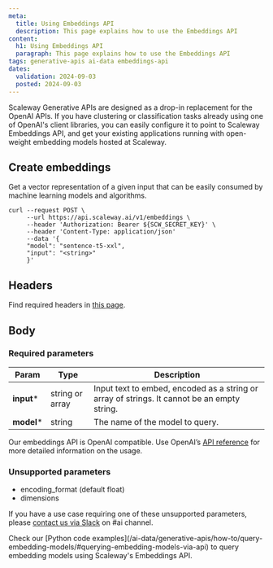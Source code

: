 ```yaml
---
meta:
  title: Using Embeddings API
  description: This page explains how to use the Embeddings API
content:
  h1: Using Embeddings API
  paragraph: This page explains how to use the Embeddings API
tags: generative-apis ai-data embeddings-api
dates:
  validation: 2024-09-03
  posted: 2024-09-03
---
```


Scaleway Generative APIs are designed as a drop-in replacement for the OpenAI APIs. If you have clustering or classification tasks already using one of OpenAI's client libraries, you can easily configure it to point to Scaleway Embeddings API, and get your existing applications running with open-weight embedding models hosted at Scaleway.

## Create embeddings

Get a vector representation of a given input that can be easily consumed by machine learning models and algorithms.

```
curl --request POST \
     --url https://api.scaleway.ai/v1/embeddings \
     --header 'Authorization: Bearer ${SCW_SECRET_KEY}' \
     --header 'Content-Type: application/json'
     --data '{
     "model": "sentence-t5-xxl",
     "input": "<string>"
     }'
```

## Headers

Find required headers in [this page](/generative-apis/api-cli/using-generative-apis/).

## Body

### Required parameters

| Param  | Type | Description |
| ------------- |-------------|-------------|
| **input***     | string or array     | Input text to embed, encoded as a string or array of strings. It cannot be an empty string.  |
| **model***      | string     | The name of the model to query.     |

Our embeddings API is OpenAI compatible. Use OpenAI’s [API reference](https://platform.openai.com/docs/api-reference/embeddings) for more detailed information on the usage.

### Unsupported parameters

- encoding_format (default float)
- dimensions

If you have a use case requiring one of these unsupported parameters, please [contact us via Slack](https://slack.scaleway.com/) on #ai channel.

<Message type="note">
  Check our [Python code examples](/ai-data/generative-apis/how-to/query-embedding-models/#querying-embedding-models-via-api) to query embedding models using Scaleway's Embeddings API.
</Message>